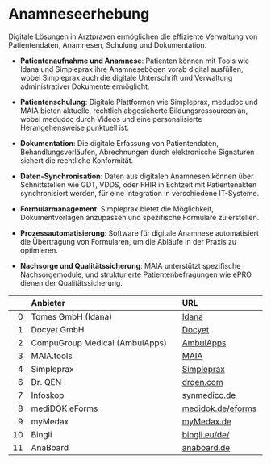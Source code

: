 # Anamneseerhebung

Digitale Lösungen in Arztpraxen ermöglichen die effiziente Verwaltung von Patientendaten, Anamnesen, Schulung und Dokumentation.

- **Patientenaufnahme und Anamnese**: Patienten können mit Tools wie Idana und Simpleprax ihre Anamnesebögen vorab digital ausfüllen, wobei Simpleprax auch die digitale Unterschrift und Verwaltung administrativer Dokumente ermöglicht.
  
- **Patientenschulung**: Digitale Plattformen wie Simpleprax, medudoc und MAIA bieten aktuelle, rechtlich abgesicherte Bildungsressourcen an, wobei medudoc durch Videos und eine personalisierte Herangehensweise punktuell ist.

- **Dokumentation**: Die digitale Erfassung von Patientendaten, Behandlungsverläufen, Abrechnungen durch elektronische Signaturen sichert die rechtliche Konformität.

- **Daten-Synchronisation**: Daten aus digitalen Anamnesen können über Schnittstellen wie GDT, VDDS, oder FHIR in Echtzeit mit Patientenakten synchronisiert werden, für eine Integration in verschiedene IT-Systeme.

- **Formularmanagement**: Simpleprax bietet die Möglichkeit, Dokumentvorlagen anzupassen und spezifische Formulare zu erstellen.

- **Prozessautomatisierung**: Software für digitale Anamnese automatisiert die Übertragung von Formularen, um die Abläufe in der Praxis zu optimieren.

- **Nachsorge und Qualitätssicherung**: MAIA unterstützt spezifische Nachsorgemodule, und strukturierte Patientenbefragungen wie ePRO dienen der Qualitätssicherung.

|    | Anbieter                          | URL                |
|---:|:----------------------------------|:-------------------|
|  0 | Tomes GmbH (Idana)                | [Idana](https://www.idana.com)            |
|  1 | Docyet GmbH                       | [Docyet](https://www.docyet.com)          |
|  2 | CompuGroup Medical (AmbulApps)    | [AmbulApps](https://www.cgm.com/deu_de/produkte/praxissoftware/ambulapps.html) |
|  3 | MAIA.tools                        | [MAIA](https://www.maia.tools)            |
|  4 | Simpleprax                        | [Simpleprax](https://www.simpleprax.de)   |
| 6   | Dr. QEN          | [drqen.com](https://drqen.com/) |
| 7   | Infoskop         | [synmedico.de](http://www.synmedico.de) |
| 8   | mediDOK eForms   | [medidok.de/eforms](https://medidok.de/eforms) |
| 9   | myMedax          | [myMedax.de](http://www.myMedax.de) |
| 10  | Bingli           | [bingli.eu/de/](https://www.bingli.eu/de/) |
| 11  | AnaBoard         | [anaboard.de](http://www.anaboard.de) |
